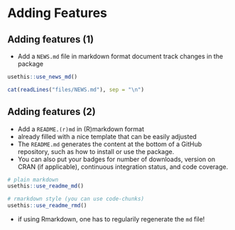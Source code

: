 # Adding Features
## Adding features (1)
- Add a `NEWS.md` file in markdown format document track changes in the package

```r
usethis::use_news_md()
```

```r
cat(readLines("files/NEWS.md"), sep = "\n")
```

## Adding features (2)

- Add a `README.(r)md` in (R)markdown format
- already filled with a nice template that can be easily adjusted
- The `README.md` generates the content at the bottom of a GitHub repository, such as how to install or use the package. 
- You can also put your badges for number of downloads, version on CRAN (if applicable), continuous integration status, and code coverage.
```r
# plain markdown
usethis::use_readme_md()

# rmarkdown style (you can use code-chunks)
usethis::use_readme_rmd()
```
- if using Rmarkdown, one has to regularily regenerate the `md` file!

